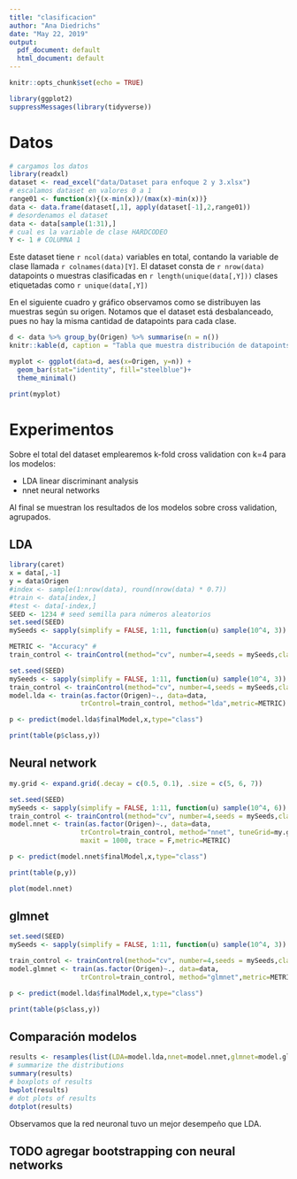 ```yaml
---
title: "clasificacion"
author: "Ana Diedrichs"
date: "May 22, 2019"
output:
  pdf_document: default
  html_document: default
---
```


```r
knitr::opts_chunk$set(echo = TRUE)

```
```r
library(ggplot2)
suppressMessages(library(tidyverse))
```

# Datos


```r
# cargamos los datos 
library(readxl)
dataset <- read_excel("data/Dataset para enfoque 2 y 3.xlsx")
# escalamos dataset en valores 0 a 1
range01 <- function(x){(x-min(x))/(max(x)-min(x))}
data <- data.frame(dataset[,1], apply(dataset[-1],2,range01))
# desordenamos el dataset
data <- data[sample(1:31),]
# cual es la variable de clase HARDCODEO
Y <- 1 # COLUMNA 1 
```

Este dataset tiene `r ncol(data)` variables en total, contando la variable de clase llamada `r colnames(data)[Y]`. El dataset consta de `r nrow(data)` datapoints o muestras clasificadas en `r length(unique(data[,Y]))` clases etiquetadas como `r unique(data[,Y])`

En el siguiente cuadro y gráfico observamos como se distribuyen las muestras según su origen. 
Notamos que el dataset está desbalanceado, pues no hay la misma cantidad de datapoints para cada clase.

```r

d <- data %>% group_by(Origen) %>% summarise(n = n())
knitr::kable(d, caption = "Tabla que muestra distribución de datapoints por clase")
```
```r

myplot <- ggplot(data=d, aes(x=Origen, y=n)) +
  geom_bar(stat="identity", fill="steelblue")+
  theme_minimal()

print(myplot)
```
# Experimentos

Sobre el total del dataset emplearemos k-fold cross validation con k=4 para los modelos:

* LDA linear discriminant analysis
* nnet neural networks

Al final se muestran los resultados de los modelos sobre cross validation, agrupados.


## LDA 

```r
library(caret)
x = data[,-1]
y = data$Origen
#index <- sample(1:nrow(data), round(nrow(data) * 0.7))
#train <- data[index,]
#test <- data[-index,]
SEED <- 1234 # seed semilla para números aleatorios
set.seed(SEED)
mySeeds <- sapply(simplify = FALSE, 1:11, function(u) sample(10^4, 3))

METRIC <- "Accuracy" #
train_control <- trainControl(method="cv", number=4,seeds = mySeeds,classProbs=TRUE)

set.seed(SEED)
mySeeds <- sapply(simplify = FALSE, 1:11, function(u) sample(10^4, 3))
train_control <- trainControl(method="cv", number=4,seeds = mySeeds,classProbs=TRUE)
model.lda <- train(as.factor(Origen)~., data=data, 
                  trControl=train_control, method="lda",metric=METRIC)

p <- predict(model.lda$finalModel,x,type="class")

```

```r
print(table(p$class,y))
```

## Neural network
```r

my.grid <- expand.grid(.decay = c(0.5, 0.1), .size = c(5, 6, 7))

set.seed(SEED)
mySeeds <- sapply(simplify = FALSE, 1:11, function(u) sample(10^4, 6))
train_control <- trainControl(method="cv", number=4,seeds = mySeeds,classProbs=TRUE)
model.nnet <- train(as.factor(Origen)~., data=data, 
                  trControl=train_control, method="nnet", tuneGrid=my.grid,
                  maxit = 1000, trace = F,metric=METRIC)

p <- predict(model.nnet$finalModel,x,type="class")

print(table(p,y))

```
```r

plot(model.nnet)
```

## glmnet

```r

set.seed(SEED)
mySeeds <- sapply(simplify = FALSE, 1:11, function(u) sample(10^4, 3))

train_control <- trainControl(method="cv", number=4,seeds = mySeeds,classProbs=TRUE)
model.glmnet <- train(as.factor(Origen)~., data=data, 
                  trControl=train_control, method="glmnet",metric=METRIC)

p <- predict(model.lda$finalModel,x,type="class")

```

```r
print(table(p$class,y))
```

## Comparación modelos
```r

results <- resamples(list(LDA=model.lda,nnet=model.nnet,glmnet=model.glmnet))
# summarize the distributions
summary(results)
# boxplots of results
bwplot(results)
# dot plots of results
dotplot(results)

```
Observamos que  la red neuronal tuvo un mejor desempeño que LDA.

## **TODO agregar bootstrapping con neural networks**